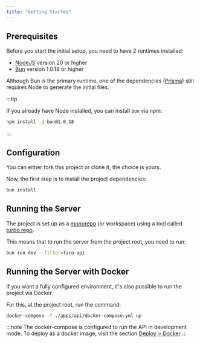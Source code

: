 ```yaml
---
title: "Getting Started"
---
```


## Prerequisites

Before you start the initial setup, you need to have 2 runtimes installed:

- [NodeJS](https://nodejs.org/en) version 20 or higher
- [Bun](https://bun.sh/) version 1.0.18 or higher

Although Bun is the primary runtime, one of the dependencies ([Prisma](https://www.prisma.io/)) still requires Node to generate the initial files.

:::tip

If you already have Node installed, you can install `bun` via npm:

```bash
npm install -g bun@1.0.18
```

:::

## Configuration

You can either fork this project or clone it, the choice is yours.

Now, the first step is to install the project dependencies:

```bash
bun install
```

## Running the Server

The project is set up as a [monorepo](https://turbo.build/repo/docs/handbook/what-is-a-monorepo) (or workspace) using a tool called [turbo repo](https://turbo.build/repo).

This means that to run the server from the project root, you need to run:

```bash
bun run dev --filter=taco-api
```

## Running the Server with Docker

If you want a fully configured environment, it's also possible to run the project via Docker.

For this, at the project root, run the command:

```bash
docker-compose -f ./apps/api/docker-compose.yml up
```

:::note
The docker-compose is configured to run the API in development mode. To deploy as a docker image, visit the section [Deploy > Docker](/deploy-docker)
:::
